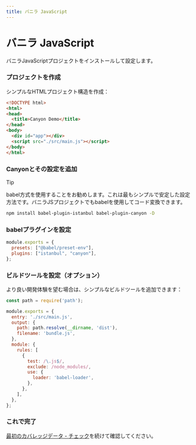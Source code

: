 ```yaml
---
title: バニラ JavaScript
---
```


# バニラ JavaScript


バニラJavaScriptプロジェクトをインストールして設定します。

<Steps>

  ### プロジェクトを作成

  シンプルなHTMLプロジェクト構造を作成：

  ```html filename="index.html" copy
  <!DOCTYPE html>
  <html>
  <head>
    <title>Canyon Demo</title>
  </head>
  <body>
    <div id="app"></div>
    <script src="./src/main.js"></script>
  </body>
  </html>
  ```

  ### Canyonとその設定を追加

  > [!TIP]
  >
  > babel方式を使用することをお勧めします。これは最もシンプルで安定した設定方法です。バニラJSプロジェクトでもbabelを使用してコード変換できます。

  ```sh npm2yarn copy
  npm install babel-plugin-istanbul babel-plugin-canyon -D
  ```

  ### babelプラグインを設定

  ```js filename="babel.config.js" {3} copy
  module.exports = {
    presets: ["@babel/preset-env"],
    plugins: ["istanbul", "canyon"],
  };
  ```

  ### ビルドツールを設定（オプション）

  より良い開発体験を望む場合は、シンプルなビルドツールを追加できます：

  ```js filename="webpack.config.js" copy
  const path = require('path');

  module.exports = {
    entry: './src/main.js',
    output: {
      path: path.resolve(__dirname, 'dist'),
      filename: 'bundle.js',
    },
    module: {
      rules: [
        {
          test: /\.js$/,
          exclude: /node_modules/,
          use: {
            loader: 'babel-loader',
          },
        },
      ],
    },
  };
  ```

  ### これで完了
  [最初のカバレッジデータ - チェック](/docs/getting-started/first-coverage#%E6%A3%80%E6%9F%A5)を続けて確認してください。
</Steps> 